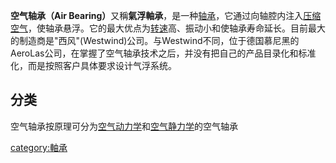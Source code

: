'''空气轴承（Air Bearing）'''又稱'''氣浮軸承'''，是一种[[轴承|轴承]]，它通过向轴腔内注入[[压缩空气|压缩空气]]，使轴承悬浮。它的最大优点为[[转速|转速]]高、振动小和使轴承寿命延长。目前最大的制造商是"西风"(Westwind)公司。与Westwind不同，位于德国慕尼黑的AeroLas公司，在掌握了空气轴承技术之后，并没有把自己的产品目录化和标准化，而是按照客户具体要求设计气浮系统。

==分类==
空气轴承按原理可分为[[空气动力学|空气动力学]]和[[空气静力学|空气静力学]]的空气轴承

[[category:軸承|category:軸承]]
